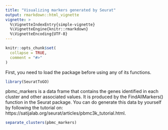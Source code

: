 ---
title: "Visualizing markers generated by Seurat"
output: rmarkdown::html_vignette
vignette: >
  %\VignetteIndexEntry{simple-vignette}
  %\VignetteEngine{knitr::rmarkdown}
  %\VignetteEncoding{UTF-8}
---

```{r, include = FALSE}
knitr::opts_chunk$set(
  collapse = TRUE,
  comment = "#>"
)
```

First, you need to load the package before using any of its functions.
```{r setup}
library(SeuratToGO)
```

pbmc_markers is a data frame that contains the genes identified in each cluster
and other associated values. It is produced by the FindAllMarkers() function in
the Seurat package. You can do generate this data by yourself by following the
tutorial on: https://satijalab.org/seurat/articles/pbmc3k_tutorial.html.
```{r}
separate_clusters(pbmc_markers)
```



